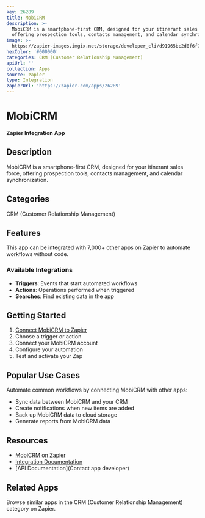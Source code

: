 ```yaml
---
key: 26289
title: MobiCRM
description: >-
  MobiCRM is a smartphone-first CRM, designed for your itinerant sales force,
  offering prospection tools, contacts management, and calendar synchronization.
image: >-
  https://zapier-images.imgix.net/storage/developer_cli/d91965bc2d0f6f71625944436639007e.png?auto=format%2Ccompress&ixlib=python-3.0.0&q=50
hexColor: '#000000'
categories: CRM (Customer Relationship Management)
apiUrl: ''
collection: Apps
source: zapier
type: Integration
zapierUrl: 'https://zapier.com/apps/26289'
---
```

# MobiCRM

**Zapier Integration App**

## Description

MobiCRM is a smartphone-first CRM, designed for your itinerant sales force, offering prospection tools, contacts management, and calendar synchronization.

## Categories

CRM (Customer Relationship Management)

## Features

This app can be integrated with 7,000+ other apps on Zapier to automate workflows without code.

### Available Integrations

- **Triggers**: Events that start automated workflows
- **Actions**: Operations performed when triggered
- **Searches**: Find existing data in the app

## Getting Started

1. [Connect MobiCRM to Zapier](https://zapier.com/apps/26289)
2. Choose a trigger or action
3. Connect your MobiCRM account
4. Configure your automation
5. Test and activate your Zap

## Popular Use Cases

Automate common workflows by connecting MobiCRM with other apps:

- Sync data between MobiCRM and your CRM
- Create notifications when new items are added
- Back up MobiCRM data to cloud storage
- Generate reports from MobiCRM data

## Resources

- [MobiCRM on Zapier](https://zapier.com/apps/26289)
- [Integration Documentation](https://zapier.com/apps/26289/integrations)
- [API Documentation](Contact app developer)

## Related Apps

Browse similar apps in the CRM (Customer Relationship Management) category on Zapier.
